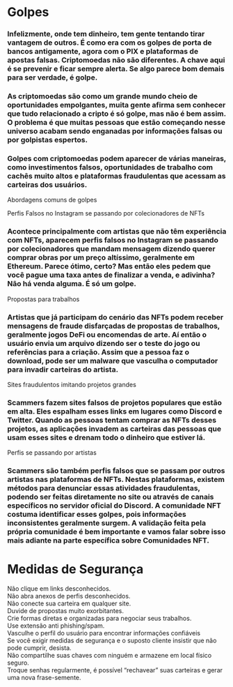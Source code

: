 <div style={{ color: "#1a4476" }}>
  <h1>Golpes</h1>
</div>

### Infelizmente, onde tem dinheiro, tem gente tentando tirar vantagem de outros. É como era com os golpes de porta de bancos antigamente, agora com o PIX e plataformas de apostas falsas. Criptomoedas não são diferentes. A chave aqui é se prevenir e ficar sempre alerta. **Se algo parece bom demais para ser verdade, é golpe.**

### As criptomoedas são como um grande mundo cheio de oportunidades empolgantes, muita gente afirma sem conhecer que tudo relacionado a cripto é só golpe, mas não é bem assim. O problema é que muitas pessoas que estão começando nesse universo acabam sendo enganadas por informações falsas ou por golpistas espertos.

### Golpes com criptomoedas podem aparecer de várias maneiras, como investimentos falsos, oportunidades de trabalho com cachês muito altos e plataformas fraudulentas que acessam as carteiras dos usuários.

<div style={{ color: "#21a16b", fontWeight: "700" }}>
  <p>Abordagens comuns de golpes</p>
</div>

<div style={{ color: "#1a4476", fontWeight: "700" }}>
  <p>Perfis Falsos no Instagram se passando por colecionadores de NFTs</p>
</div>

### Acontece principalmente com artistas que não têm experiência com NFTs, aparecem **perfis falsos no Instagram se passando por colecionadores que mandam mensagem dizendo querer comprar obras por um preço altíssimo**, geralmente em Ethereum. Parece ótimo, certo? Mas então eles pedem que você pague uma taxa antes de finalizar a venda, e adivinha? Não há venda alguma. É só um golpe.

<div style={{ color: "#1a4476", fontWeight: "700" }}>
  <p>Propostas para trabalhos</p>
</div>

### Artistas que já participam do cenário das NFTs podem **receber mensagens de fraude disfarçadas de propostas de trabalhos**, geralmente jogos DeFi ou encomendas de arte. Aí então o usuário envia um arquivo dizendo ser o teste do jogo ou referências para a criação. Assim que a pessoa faz o download, pode ser um malware que vasculha o computador para invadir carteiras do artista.

<div style={{ color: "#1a4476", fontWeight: "700" }}>
  <p>Sites fraudulentos imitando projetos grandes</p>
</div>

### Scammers fazem **sites falsos de projetos populares que estão em alta**. Eles espalham esses links em lugares como Discord e Twitter. Quando as pessoas tentam comprar as NFTs desses projetos, as aplicações invadem as carteiras das pessoas que usam esses sites e drenam todo o dinheiro que estiver lá.

<div style={{ color: "#1a4476", fontWeight: "700" }}>
  <p>Perfis se passando por artistas</p>
</div>

### Scammers são também **perfis falsos que se passam por outros artistas nas plataformas de NFTs**. Nestas plataformas, existem métodos para denunciar essas atividades fraudulentas, podendo ser feitas diretamente no site ou através de canais específicos no servidor oficial do Discord. A comunidade NFT costuma identificar esses golpes, pois informações inconsistentes geralmente surgem. A validação feita pela própria comunidade é bem importante e vamos falar sobre isso mais adiante na parte específica sobre **Comunidades NFT**.

<div style={{ color: "#1a4476" }}>
  <h1>Medidas de Segurança</h1>
</div>
<div
  style={{
    display: "grid",
    gridTemplateColumns: "repeat(2, 1fr)",
    gap: "5px",
    alignItems: "stretch",
  }}
>
  <div
    style={{
      backgroundColor: "#1a4476",
      padding: "20px",
      textAlign: "center",
      fontWeight: "500",
      color: "white",
      display: "flex",
      alignItems: "center",
      justifyContent: "center",
      minHeight: "80px",
    }}
  >
    Não clique em links desconhecidos.
  </div>
  <div
    style={{
      backgroundColor: "#21a16b",
      padding: "20px",
      textAlign: "center",
      fontWeight: "500",
      color: "white",
      display: "flex",
      alignItems: "center",
      justifyContent: "center",
      minHeight: "80px",
    }}
  >
    Não abra anexos de perfis desconhecidos.
  </div>
  <div
    style={{
      backgroundColor: "#21a16b",
      padding: "20px",
      textAlign: "center",
      fontWeight: "500",
      color: "white",
      display: "flex",
      alignItems: "center",
      justifyContent: "center",
      minHeight: "80px",
    }}
  >
    Não conecte sua carteira em qualquer site.
  </div>
  <div
    style={{
      backgroundColor: "#1a4476",
      padding: "20px",
      textAlign: "center",
      fontWeight: "500",
      color: "white",
      display: "flex",
      alignItems: "center",
      justifyContent: "center",
      minHeight: "80px",
    }}
  >
    Duvide de propostas muito exorbitantes.
  </div>
  <div
    style={{
      backgroundColor: "#1a4476",
      padding: "20px",
      textAlign: "center",
      fontWeight: "500",
      color: "white",
      display: "flex",
      alignItems: "center",
      justifyContent: "center",
      minHeight: "80px",
    }}
  >
    Crie formas diretas e organizadas para negociar seus trabalhos.
  </div>
  <div
    style={{
      backgroundColor: "#21a16b",
      padding: "20px",
      textAlign: "center",
      fontWeight: "500",
      color: "white",
      display: "flex",
      alignItems: "center",
      justifyContent: "center",
      minHeight: "80px",
    }}
  >
    Use extensão anti phishing/spam.
  </div>
  <div
    style={{
      backgroundColor: "#21a16b",
      padding: "20px",
      textAlign: "center",
      fontWeight: "500",
      color: "white",
      display: "flex",
      alignItems: "center",
      justifyContent: "center",
      minHeight: "80px",
    }}
  >
    Vasculhe o perfil do usuário para encontrar informações confiáveis
  </div>
  <div
    style={{
      backgroundColor: "#1a4476",
      padding: "20px",
      textAlign: "center",
      fontWeight: "500",
      color: "white",
      display: "flex",
      alignItems: "center",
      justifyContent: "center",
      minHeight: "80px",
    }}
  >
    Se você exigir medidas de segurança e o suposto cliente insistir que não
    pode cumprir, desista.
  </div>
  <div
    style={{
      backgroundColor: "#1a4476",
      padding: "20px",
      textAlign: "center",
      fontWeight: "500",
      color: "white",
      display: "flex",
      alignItems: "center",
      justifyContent: "center",
      minHeight: "80px",
    }}
  >
    Não compartilhe suas chaves com ninguém e armazene em local físico seguro.
  </div>
  <div
    style={{
      backgroundColor: "#21a16b",
      padding: "20px",
      textAlign: "center",
      fontWeight: "500",
      color: "white",
      display: "flex",
      alignItems: "center",
      justifyContent: "center",
      minHeight: "80px",
    }}
  >
    Troque senhas regularmente, é possível “rechavear” suas carteiras e gerar
    uma nova frase-semente.
  </div>
</div>
